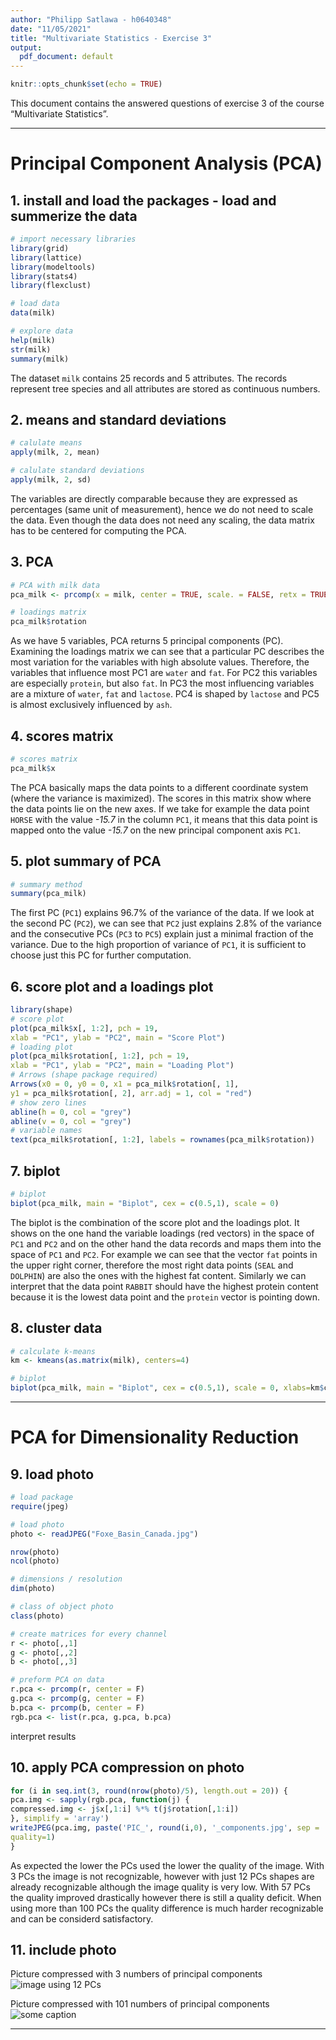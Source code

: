 ```yaml
---
author: "Philipp Satlawa - h0640348"
date: "11/05/2021"
title: "Multivariate Statistics - Exercise 3"
output:
  pdf_document: default
---
```


```r
knitr::opts_chunk$set(echo = TRUE)
```

This document contains the answered questions of exercise 3 of the course "Multivariate Statistics".

***

# Principal Component Analysis (PCA)

## 1. install and load the packages - load and summerize the data
```r
# import necessary libraries
library(grid)
library(lattice)
library(modeltools)
library(stats4)
library(flexclust)

# load data
data(milk)

# explore data
help(milk)
str(milk)
summary(milk)
```
The dataset `milk` contains 25 records and 5 attributes. The records represent tree species and all attributes are stored as continuous numbers.


## 2. means and standard deviations
```r
# calulate means
apply(milk, 2, mean)

# calulate standard deviations
apply(milk, 2, sd)
```
The variables are directly comparable because they are expressed as percentages (same unit of measurement), hence we do not need to scale the data. Even though the data does not need any scaling, the data matrix has to be centered for computing the PCA.


## 3. PCA
```r
# PCA with milk data
pca_milk <- prcomp(x = milk, center = TRUE, scale. = FALSE, retx = TRUE)

# loadings matrix
pca_milk$rotation
```
As we have 5 variables, PCA returns 5 principal components (PC). Examining the loadings matrix we can see that a particular PC describes the most variation for the variables with high absolute values. Therefore, the variables that influence most PC1 are `water` and `fat`. For PC2 this variables are especially `protein`, but also `fat`. In PC3 the most influencing variables are a mixture of `water`, `fat` and `lactose`. PC4 is shaped by `lactose` and PC5 is almost exclusively influenced by `ash`.


## 4. scores matrix
```r
# scores matrix
pca_milk$x
```
The PCA basically maps the data points to a different coordinate system (where the variance is maximized). The scores in this matrix show where the data points lie on the new axes. If we take for example the data point `HORSE` with the value *-15.7* in the column `PC1`, it means that this data point is mapped onto the value *-15.7* on the new principal component axis `PC1`.


## 5. plot summary of PCA
```r
# summary method
summary(pca_milk)
```
The first PC (`PC1`) explains 96.7% of the variance of the data. If we look at the second PC (`PC2`), we can see that `PC2` just explains 2.8% of the variance and the consecutive PCs (`PC3` to `PC5`) explain just a minimal fraction of the variance. Due to the high proportion of variance of `PC1`, it is sufficient to choose just this PC for further computation.


## 6. score plot and a loadings plot
```r
library(shape)
# score plot
plot(pca_milk$x[, 1:2], pch = 19,
xlab = "PC1", ylab = "PC2", main = "Score Plot")
# loading plot
plot(pca_milk$rotation[, 1:2], pch = 19,
xlab = "PC1", ylab = "PC2", main = "Loading Plot")
# Arrows (shape package required)
Arrows(x0 = 0, y0 = 0, x1 = pca_milk$rotation[, 1],
y1 = pca_milk$rotation[, 2], arr.adj = 1, col = "red")
# show zero lines
abline(h = 0, col = "grey")
abline(v = 0, col = "grey")
# variable names
text(pca_milk$rotation[, 1:2], labels = rownames(pca_milk$rotation))
```


## 7. biplot
```r
# biplot
biplot(pca_milk, main = "Biplot", cex = c(0.5,1), scale = 0)
```
The biplot is the combination of the score plot and the loadings plot. It shows on the one hand the variable loadings (red vectors) in the space of `PC1` and `PC2` and on the other hand the data records and maps them into the space of `PC1` and `PC2`. For example we can see that the vector `fat` points in the upper right corner, therefore the most right data points (`SEAL` and `DOLPHIN`) are also the ones with the highest fat content. Similarly we can interpret that the data point `RABBIT` should have the highest protein content because it is the lowest data point and the `protein` vector is pointing down.


## 8. cluster data
```r
# calculate k-means
km <- kmeans(as.matrix(milk), centers=4)

# biplot
biplot(pca_milk, main = "Biplot", cex = c(0.5,1), scale = 0, xlabs=km$cluster)
```

***

# PCA for Dimensionality Reduction

## 9. load photo
```r
# load package
require(jpeg)

# load photo
photo <- readJPEG("Foxe_Basin_Canada.jpg")

nrow(photo)
ncol(photo)

# dimensions / resolution
dim(photo)

# class of object photo
class(photo)

# create matrices for every channel
r <- photo[,,1]
g <- photo[,,2]
b <- photo[,,3]

# preform PCA on data
r.pca <- prcomp(r, center = F)
g.pca <- prcomp(g, center = F)
b.pca <- prcomp(b, center = F)
rgb.pca <- list(r.pca, g.pca, b.pca)
```
interpret results


## 10. apply PCA compression on photo
```r

for (i in seq.int(3, round(nrow(photo)/5), length.out = 20)) {
pca.img <- sapply(rgb.pca, function(j) {
compressed.img <- j$x[,1:i] %*% t(j$rotation[,1:i])
}, simplify = 'array')
writeJPEG(pca.img, paste('PIC_', round(i,0), '_components.jpg', sep = ''),
quality=1)
}
```
As expected the lower the PCs used the lower the quality of the image. With 3 PCs the image is not recognizable, however with just 12 PCs shapes are already recognizable although the image quality is very low. With 57 PCs the quality improved drastically however there is still a quality deficit. When using more than 100 PCs the quality difference is much harder recognizable and can be considerd satisfactory.


## 11. include photo
Picture compressed with 3 numbers of principal components  
![image using 12 PCs](PIC_3_components.jpg)
\pagebreak

Picture compressed with 101 numbers of principal components  
![some caption](PIC_101_components.jpg)
  
***